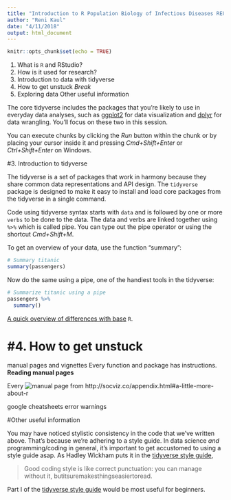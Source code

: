```yaml
---
title: "Introduction to R Population Biology of Infectious Diseases REU"
author: "Reni Kaul"
date: "4/11/2018"
output: html_document
---
```


```r
knitr::opts_chunk$set(echo = TRUE)
```


  1. What is `R` and RStudio? 
  2. How is it used for research?
  3. Introduction to data with tidyverse
  4. How to get unstuck 
  *Break*
  5. Exploring data
  Other useful information
  

The core tidyverse includes the packages that you're likely to use in everyday data analyses, such as [ggplot2](http://ggplot2.tidyverse.org/) for data visualization and [dplyr](http://dplyr.tidyverse.org/) for data wrangling. You'll focus on these two in this session.


You can execute chunks by clicking the *Run* button within the chunk or by placing your cursor inside it and pressing *Cmd+Shift+Enter* or *Ctrl+Shift+Enter* on Windows. 

#3. Introduction to tidyverse

The tidyverse is a set of packages that work in harmony because they share common data representations and API design. The `tidyverse` package is designed to make it easy to install and load core packages from the tidyverse in a single command.

Code using tidyverse syntax starts with `data` and is followed by one or more `verbs` to be done to the data. The data and verbs are linked together using `%>%` which is called pipe. You can type out the pipe operator or using the shortcut *Cmd+Shift+M*.  

To get an overview of your data, use the function "summary":

```r
# Summary titanic
summary(passengers)
```

Now do the same using a pipe, one of the handiest tools in the tidyverse:

```r
# Summarize titanic using a pipe
passengers %>%
  summary()

```




[A quick overview of differences with base](http://www.science.smith.edu/~amcnamara/blog/teaching/2018/02/11/Syntax-comparison.html?utm_content=bufferc6c7a&utm_medium=social&utm_source=twitter.com&utm_campaign=buffer) `R`.


#4. How to get unstuck
========================================================
manual pages and vignettes
Every function and package has instructions. 
**Reading manual pages**

Every 
![manual page](W1_Intro-figure/read-a-help-page.png) from http://socviz.co/appendix.html#a-little-more-about-r

google 
cheatsheets
error warnings

#Other useful information

You may have noticed stylistic consistency in the code that we've written above. That's because we're adhering to a style guide. In data science *and* programming/coding in general, it's important to get accustomed to using a style guide asap. As Hadley Wickham puts it in the [tidyverse style guide](http://style.tidyverse.org/index.html),

> Good coding style is like correct punctuation: you can manage without it, butitsuremakesthingseasiertoread.

Part I of the [tidyverse style guide](http://style.tidyverse.org/index.html) would be most useful for beginners. 